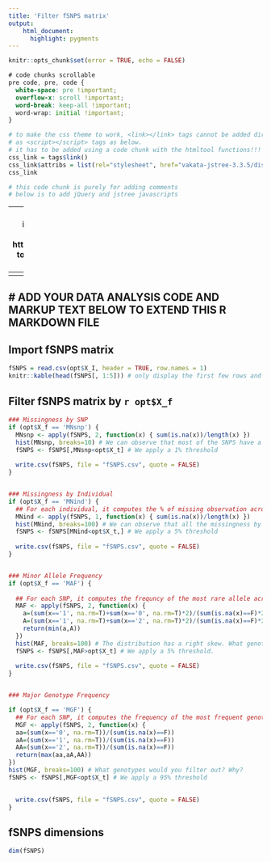 ```yaml
---
title: 'Filter fSNPS matrix'
output:
    html_document:
      highlight: pygments
---
```


```r
knitr::opts_chunk$set(error = TRUE, echo = FALSE)
```

```css
# code chunks scrollable
pre code, pre, code {
  white-space: pre !important;
  overflow-x: scroll !important;
  word-break: keep-all !important;
  word-wrap: initial !important;
}
```


```r
# to make the css theme to work, <link></link> tags cannot be added directly 
# as <script></script> tags as below.
# it has to be added using a code chunk with the htmltool functions!!!
css_link = tags$link()
css_link$attribs = list(rel="stylesheet", href="vakata-jstree-3.3.5/dist/themes/default/style.min.css")
css_link
```

```r
# this code chunk is purely for adding comments
# below is to add jQuery and jstree javascripts
```
<script src="https://code.jquery.com/jquery-3.3.1.min.js"></script>
<script src="vakata-jstree-3.3.5/dist/jstree.min.js"></script>

---
# javascript code below is to build the file tree interface
# see this for how to implement opening hyperlink: https://stackoverflow.com/questions/18611317/how-to-get-i-get-leaf-nodes-in-jstree-to-open-their-hyperlink-when-clicked-when
---
<script>
  $(function () {
    // create an instance when the DOM is ready
    $('#jstree').jstree().bind("select_node.jstree", function (e, data) {
     window.open( data.node.a_attr.href, data.node.a_attr.target )
    });
  });
</script>

---
# ADD YOUR DATA ANALYSIS CODE AND MARKUP TEXT BELOW TO EXTEND THIS R MARKDOWN FILE
---

## Import fSNPS matrix

```r
fSNPS = read.csv(opt$X_I, header = TRUE, row.names = 1)
knitr::kable(head(fSNPS[, 1:5])) # only display the first few rows and columns
```

## Filter fSNPS matrix by `r opt$X_f`

```r
### Missingness by SNP
if (opt$X_f == 'MNsnp') {
  MNsnp <- apply(fSNPS, 2, function(x) { sum(is.na(x))/length(x) })
  hist(MNsnp, breaks=10) # We can observe that most of the SNPS have a Missingness below 0.01 (i.e. ~ 2 individual ot of 160).
  fSNPS <- fSNPS[,MNsnp<opt$X_t] # We apply a 1% threshold
  
  write.csv(fSNPS, file = "fSNPS.csv", quote = FALSE)
}


### Missingness by Individual
if (opt$X_f == 'MNind') {
  ## For each individual, it computes the % of missing observation across the SNPs. 
  MNind <- apply(fSNPS, 1, function(x) { sum(is.na(x))/length(x) })
  hist(MNind, breaks=100) # We can observe that all the missingness by Individual are below 1% (i.e. ~ 350 snps out of 35000)
  fSNPS <- fSNPS[MNind<opt$X_t,] # We apply a 5% threshold
  
  write.csv(fSNPS, file = "fSNPS.csv", quote = FALSE)
}


### Minor Allele Frequency
if (opt$X_f == 'MAF') {
  
  ## For each SNP, it computes the frequncy of the most rare allele across all individuals. 
  MAF <- apply(fSNPS, 2, function(x) {
    a=(sum(x=='1', na.rm=T)+sum(x=='0', na.rm=T)*2)/(sum(is.na(x)==F)*2)
    A=(sum(x=='1', na.rm=T)+sum(x=='2', na.rm=T)*2)/(sum(is.na(x)==F)*2)
    return(min(a,A))
  })
  hist(MAF, breaks=100) # The distribution has a right skew. What genotypes would you filter out? Why?
  fSNPS <- fSNPS[,MAF>opt$X_t] # We apply a 5% threshold. 
  
  write.csv(fSNPS, file = "fSNPS.csv", quote = FALSE)
}


### Major Genotype Frequency

if (opt$X_f == 'MGF') {
  ## For each SNP, it computes the frequency of the most frequent genotype across all individuals.
  MGF <- apply(fSNPS, 2, function(x) {
  aa=(sum(x=='0', na.rm=T))/(sum(is.na(x)==F))
  aA=(sum(x=='1', na.rm=T))/(sum(is.na(x)==F))
  AA=(sum(x=='2', na.rm=T))/(sum(is.na(x)==F))
  return(max(aa,aA,AA))
})
hist(MGF, breaks=100) # What genotypes would you filter out? Why?
fSNPS <- fSNPS[,MGF<opt$X_t] # We apply a 95% threshold 

 
  write.csv(fSNPS, file = "fSNPS.csv", quote = FALSE) 
}
```


## fSNPS dimensions

```r
dim(fSNPS)
```

